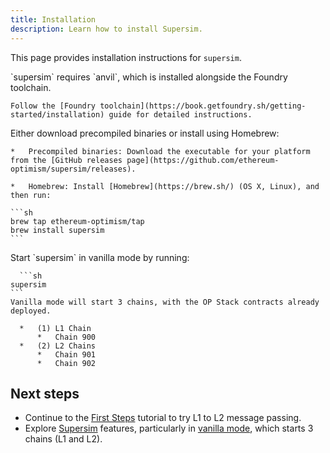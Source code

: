 ```yaml
---
title: Installation
description: Learn how to install Supersim.
---
```

This page provides installation instructions for `supersim`.

<Steps>
  <Step title="Prerequisites: `foundry`">
  `supersim` requires `anvil`, which is installed alongside the Foundry toolchain.
  
    Follow the [Foundry toolchain](https://book.getfoundry.sh/getting-started/installation) guide for detailed instructions.
  </Step>

  <Step title="Install `supersim`">
  Either download precompiled binaries or install using Homebrew:
  
    *   Precompiled binaries: Download the executable for your platform from the [GitHub releases page](https://github.com/ethereum-optimism/supersim/releases).
  
    *   Homebrew: Install [Homebrew](https://brew.sh/) (OS X, Linux), and then run:
  
    ```sh
    brew tap ethereum-optimism/tap
    brew install supersim
    ```
  </Step>

  <Step title="Start `supersim` in vanilla mode">
  Start `supersim` in vanilla mode by running:
  
      ```sh
    supersim
    ```
    Vanilla mode will start 3 chains, with the OP Stack contracts already deployed.
    
      *   (1) L1 Chain
          *   Chain 900
      *   (2) L2 Chains
          *   Chain 901
          *   Chain 902
  </Step>
</Steps>

## Next steps

*   Continue to the [First Steps](first-steps) tutorial to try L1 to L2 message passing.
*   Explore [Supersim](/app-developers/tutorials/supersim) features, particularly in [vanilla mode](/app-developers/tutorials/supersim/reference/vanilla), which starts 3 chains (L1 and L2).
